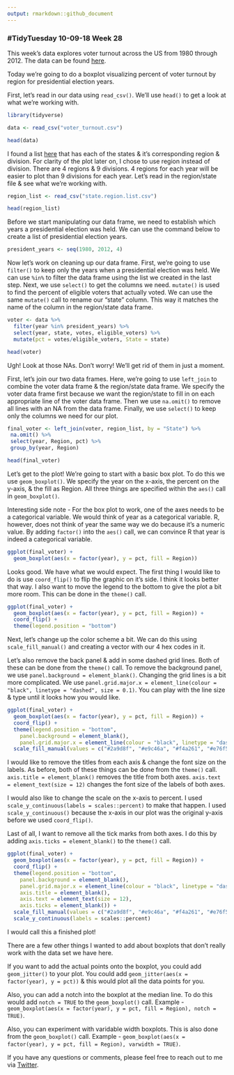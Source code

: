 ```yaml
---
output: rmarkdown::github_document
---
```


### #TidyTuesday 10-09-18 Week 28

This week's data explores voter turnout across the US from 1980 through 2012. The data can be found [here](https://github.com/rfordatascience/tidytuesday/tree/master/data/2018-10-09).

Today we're going to do a boxplot visualizing percent of voter turnout by region for presidential election years.

First, let's read in our data using `read_csv()`. We'll use `head()` to get a look at what we're working with.

```r
library(tidyverse)

data <- read_csv("voter_turnout.csv")

head(data)
```

I found a list [here](https://github.com/cphalpert/census-regions/blob/master/us%20census%20bureau%20regions%20and%20divisions.csv) that has each of the states & it's corresponding region & division. For clarity of the plot later on, I chose to use region instead of division. There are 4 regions & 9 divisions. 4 regions for each year will be easier to plot than 9 divisions for each year. Let's read in the region/state file & see what we're working with.

```r

region_list <- read_csv("state.region.list.csv")

head(region_list)
```

Before we start manipulating our data frame, we need to establish which years a presidential election was held. We can use the command below to create a list of presidential election years.

```r

president_years <- seq(1980, 2012, 4)
```

Now let's work on cleaning up our data frame. First, we're going to use `filter()` to keep only the years when a presidential election was held. We can use `%in%` to filter the data frame using the list we created in the last step. Next, we use `select()` to get the columns we need. `mutate()` is used to find the percent of eligible voters that actually voted. We can use the same `mutate()` call to rename our "state" column. This way it matches the name of the column in the region/state data frame.

```r
voter <- data %>%
  filter(year %in% president_years) %>%
  select(year, state, votes, eligible_voters) %>%
  mutate(pct = votes/eligible_voters, State = state)

head(voter)
```

Ugh! Look at those NAs. Don't worry! We'll get rid of them in just a moment.

 First, let's join our two data frames. Here, we're going to use `left_join` to combine the voter data frame & the region/state data frame. We specify the voter data frame first because we want the region/state to fill in on each appropriate line of the voter data frame. Then we use `na.omit()` to remove all lines with an NA from the data frame. Finally, we use `select()` to keep only the columns we need for our plot.

```r
final_voter <- left_join(voter, region_list, by = "State") %>%
 na.omit() %>%
 select(year, Region, pct) %>%
 group_by(year, Region)

head(final_voter)
```

Let's get to the plot! We're going to start with a basic box plot. To do this we use `geom_boxplot()`. We specify the year on the x-axis, the percent on the y-axis, & the fill as Region. All three things are specified within the `aes()` call in `geom_boxplot()`.

Interesting side note - For the box plot to work, one of the axes needs to be a categorical variable. We would think of year as a categorical variable. R, however, does not think of year the same way we do because it's a numeric value. By adding `factor()` into the `aes()` call, we can convince R that year is indeed a categorical variable.

```r
ggplot(final_voter) +
  geom_boxplot(aes(x = factor(year), y = pct, fill = Region))
```

Looks good. We have what we would expect. The first thing I would like to do is use `coord_flip()` to flip the graphic on it's side. I think it looks better that way. I also want to move the legend to the bottom to give the plot a bit more room. This can be done in the `theme()` call.

```r
ggplot(final_voter) +
  geom_boxplot(aes(x = factor(year), y = pct, fill = Region)) +
  coord_flip() +
  theme(legend.position = "bottom")
```

Next, let's change up the color scheme a bit. We can do this using `scale_fill_manual()` and creating a vector with our 4 hex codes in it.

Let's also remove the back panel & add in some dashed grid lines. Both of these can be done from the `theme()` call. To remove the background panel, we use `panel.background = element_blank()`. Changing the grid lines is a bit more complicated. We use `panel.grid.major.x = element_line(colour = "black", linetype = "dashed", size = 0.1)`. You can play with the line size & type until it looks how you would like.

```r
ggplot(final_voter) +
  geom_boxplot(aes(x = factor(year), y = pct, fill = Region)) +
  coord_flip() +
  theme(legend.position = "bottom",
    panel.background = element_blank(),
    panel.grid.major.x = element_line(colour = "black", linetype = "dashed", size = 0.1)) +
  scale_fill_manual(values = c("#2a9d8f", "#e9c46a", "#f4a261", "#e76f51"))
```

I would like to remove the titles from each axis & change the font size on the labels. As before, both of these things can be done from the `theme()` call. `axis.title = element_blank()` removes the title from both axes. `axis.text = element_text(size = 12)` changes the font size of the labels of both axes.

I would also like to change the scale on the x-axis to percent. I used `scale_y_continuous(labels = scales::percent)` to make that happen. I used `scale_y_continuous()` because the x-axis in our plot was the original y-axis before we used `coord_flip()`.

Last of all, I want to remove all the tick marks from both axes. I do this by adding `axis.ticks = element_blank()` to the `theme()` call.

```r
ggplot(final_voter) +
  geom_boxplot(aes(x = factor(year), y = pct, fill = Region)) +
  coord_flip() +
  theme(legend.position = "bottom",
    panel.background = element_blank(),
    panel.grid.major.x = element_line(colour = "black", linetype = "dashed", size = 0.1),
    axis.title = element_blank(),
    axis.text = element_text(size = 12),
    axis.ticks = element_blank()) +
  scale_fill_manual(values = c("#2a9d8f", "#e9c46a", "#f4a261", "#e76f51")) +
  scale_y_continuous(labels = scales::percent)
```

I would call this a finished plot!

There are a few other things I wanted to add about boxplots that don't really work with the data set we have here.

If you want to add the actual points onto the boxplot, you could add `geom_jitter()` to your plot. You could add `geom_jitter(aes(x = factor(year), y = pct))` & this would plot all the data points for you.

Also, you can add a notch into the boxplot at the median line. To do this would add `notch = TRUE` to the `geom_boxplot()` call. Example - `geom_boxplot(aes(x = factor(year), y = pct, fill = Region), notch = TRUE)`.

Also, you can experiment with varidable width boxplots. This is also done from the `geom_boxplot()` call. Example - `geom_boxplot(aes(x = factor(year), y = pct, fill = Region), varwidth = TRUE)`.

If you have any questions or comments, please feel free to reach out to me via [Twitter](https://twitter.com/sapo83).
